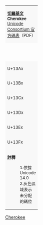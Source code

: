 {| border="1" cellspacing="0" cellpadding="5" class="wikitable" style="border-collapse:collapse;background:#FFFFFF;font-size:large;text-align:center"
| colspan="17" style="background:#F8F8F8;font-size:small"| '''[[切羅基文 (Unicode區段)|切羅基文]]'''<br />'''Cherokee'''{{ref label|U13A0_as_of_Unicode_version|1}}{{ref label|U13A0_grey|2}}<br />[http://www.unicode.org/charts/PDF/U13A0.pdf Unicode Consortium 官方碼表]（PDF）
|- style="background:#F8F8F8;font-size:small"
| style="width:45pt" | &nbsp; || style="width:20pt"  | 0 || style="width:20pt"  | 1 || style="width:20pt"  | 2 || style="width:20pt"  | 3 || style="width:20pt"  | 4 || style="width:20pt"  | 5 || style="width:20pt"  | 6 || style="width:20pt"  | 7 || style="width:20pt"  | 8 || style="width:20pt"  | 9 || style="width:20pt"  | A || style="width:20pt"  | B || style="width:20pt"  | C || style="width:20pt"  | D || style="width:20pt"  | E || style="width:20pt"  | F
|-
| style="background:#F8F8F8;font-size:small"| U+13Ax
| title="U+13A0: CHEROKEE LETTER A" | Ꭰ
| title="U+13A1: CHEROKEE LETTER E" | Ꭱ
| title="U+13A2: CHEROKEE LETTER I" | Ꭲ
| title="U+13A3: CHEROKEE LETTER O" | Ꭳ
| title="U+13A4: CHEROKEE LETTER U" | Ꭴ
| title="U+13A5: CHEROKEE LETTER V" | Ꭵ
| title="U+13A6: CHEROKEE LETTER GA" | Ꭶ
| title="U+13A7: CHEROKEE LETTER KA" | Ꭷ
| title="U+13A8: CHEROKEE LETTER GE" | Ꭸ
| title="U+13A9: CHEROKEE LETTER GI" | Ꭹ
| title="U+13AA: CHEROKEE LETTER GO" | Ꭺ
| title="U+13AB: CHEROKEE LETTER GU" | Ꭻ
| title="U+13AC: CHEROKEE LETTER GV" | Ꭼ
| title="U+13AD: CHEROKEE LETTER HA" | Ꭽ
| title="U+13AE: CHEROKEE LETTER HE" | Ꭾ
| title="U+13AF: CHEROKEE LETTER HI" | Ꭿ
|-
| style="background:#F8F8F8;font-size:small"| U+13Bx
| title="U+13B0: CHEROKEE LETTER HO" | Ꮀ
| title="U+13B1: CHEROKEE LETTER HU" | Ꮁ
| title="U+13B2: CHEROKEE LETTER HV" | Ꮂ
| title="U+13B3: CHEROKEE LETTER LA" | Ꮃ
| title="U+13B4: CHEROKEE LETTER LE" | Ꮄ
| title="U+13B5: CHEROKEE LETTER LI" | Ꮅ
| title="U+13B6: CHEROKEE LETTER LO" | Ꮆ
| title="U+13B7: CHEROKEE LETTER LU" | Ꮇ
| title="U+13B8: CHEROKEE LETTER LV" | Ꮈ
| title="U+13B9: CHEROKEE LETTER MA" | Ꮉ
| title="U+13BA: CHEROKEE LETTER ME" | Ꮊ
| title="U+13BB: CHEROKEE LETTER MI" | Ꮋ
| title="U+13BC: CHEROKEE LETTER MO" | Ꮌ
| title="U+13BD: CHEROKEE LETTER MU" | Ꮍ
| title="U+13BE: CHEROKEE LETTER NA" | Ꮎ
| title="U+13BF: CHEROKEE LETTER HNA" | Ꮏ
|-
| style="background:#F8F8F8;font-size:small"| U+13Cx
| title="U+13C0: CHEROKEE LETTER NAH" | Ꮐ
| title="U+13C1: CHEROKEE LETTER NE" | Ꮑ
| title="U+13C2: CHEROKEE LETTER NI" | Ꮒ
| title="U+13C3: CHEROKEE LETTER NO" | Ꮓ
| title="U+13C4: CHEROKEE LETTER NU" | Ꮔ
| title="U+13C5: CHEROKEE LETTER NV" | Ꮕ
| title="U+13C6: CHEROKEE LETTER QUA" | Ꮖ
| title="U+13C7: CHEROKEE LETTER QUE" | Ꮗ
| title="U+13C8: CHEROKEE LETTER QUI" | Ꮘ
| title="U+13C9: CHEROKEE LETTER QUO" | Ꮙ
| title="U+13CA: CHEROKEE LETTER QUU" | Ꮚ
| title="U+13CB: CHEROKEE LETTER QUV" | Ꮛ
| title="U+13CC: CHEROKEE LETTER SA" | Ꮜ
| title="U+13CD: CHEROKEE LETTER S" | Ꮝ
| title="U+13CE: CHEROKEE LETTER SE" | Ꮞ
| title="U+13CF: CHEROKEE LETTER SI" | Ꮟ
|-
| style="background:#F8F8F8;font-size:small"| U+13Dx
| title="U+13D0: CHEROKEE LETTER SO" | Ꮠ
| title="U+13D1: CHEROKEE LETTER SU" | Ꮡ
| title="U+13D2: CHEROKEE LETTER SV" | Ꮢ
| title="U+13D3: CHEROKEE LETTER DA" | Ꮣ
| title="U+13D4: CHEROKEE LETTER TA" | Ꮤ
| title="U+13D5: CHEROKEE LETTER DE" | Ꮥ
| title="U+13D6: CHEROKEE LETTER TE" | Ꮦ
| title="U+13D7: CHEROKEE LETTER DI" | Ꮧ
| title="U+13D8: CHEROKEE LETTER TI" | Ꮨ
| title="U+13D9: CHEROKEE LETTER DO" | Ꮩ
| title="U+13DA: CHEROKEE LETTER DU" | Ꮪ
| title="U+13DB: CHEROKEE LETTER DV" | Ꮫ
| title="U+13DC: CHEROKEE LETTER DLA" | Ꮬ
| title="U+13DD: CHEROKEE LETTER TLA" | Ꮭ
| title="U+13DE: CHEROKEE LETTER TLE" | Ꮮ
| title="U+13DF: CHEROKEE LETTER TLI" | Ꮯ
|-
| style="background:#F8F8F8;font-size:small"| U+13Ex
| title="U+13E0: CHEROKEE LETTER TLO" | Ꮰ
| title="U+13E1: CHEROKEE LETTER TLU" | Ꮱ
| title="U+13E2: CHEROKEE LETTER TLV" | Ꮲ
| title="U+13E3: CHEROKEE LETTER TSA" | Ꮳ
| title="U+13E4: CHEROKEE LETTER TSE" | Ꮴ
| title="U+13E5: CHEROKEE LETTER TSI" | Ꮵ
| title="U+13E6: CHEROKEE LETTER TSO" | Ꮶ
| title="U+13E7: CHEROKEE LETTER TSU" | Ꮷ
| title="U+13E8: CHEROKEE LETTER TSV" | Ꮸ
| title="U+13E9: CHEROKEE LETTER WA" | Ꮹ
| title="U+13EA: CHEROKEE LETTER WE" | Ꮺ
| title="U+13EB: CHEROKEE LETTER WI" | Ꮻ
| title="U+13EC: CHEROKEE LETTER WO" | Ꮼ
| title="U+13ED: CHEROKEE LETTER WU" | Ꮽ
| title="U+13EE: CHEROKEE LETTER WV" | Ꮾ
| title="U+13EF: CHEROKEE LETTER YA" | Ꮿ
|-
| style="background:#F8F8F8;font-size:small"| U+13Fx
| title="U+13F0: CHEROKEE LETTER YE" | Ᏸ
| title="U+13F1: CHEROKEE LETTER YI" | Ᏹ
| title="U+13F2: CHEROKEE LETTER YO" | Ᏺ
| title="U+13F3: CHEROKEE LETTER YU" | Ᏻ
| title="U+13F4: CHEROKEE LETTER YV" | Ᏼ
| title="U+13F5: CHEROKEE LETTER MV" | Ᏽ
| title="Reserved" style="background-color:#CCCCCC;" |  
| title="Reserved" style="background-color:#CCCCCC;" |  
| title="U+13F8: CHEROKEE SMALL LETTER YE" | ᏸ
| title="U+13F9: CHEROKEE SMALL LETTER YI" | ᏹ
| title="U+13FA: CHEROKEE SMALL LETTER YO" | ᏺ
| title="U+13FB: CHEROKEE SMALL LETTER YU" | ᏻ
| title="U+13FC: CHEROKEE SMALL LETTER YV" | ᏼ
| title="U+13FD: CHEROKEE SMALL LETTER MV" | ᏽ
| title="Reserved" style="background-color:#CCCCCC;" |  
| title="Reserved" style="background-color:#CCCCCC;" |  
|-
| colspan="17" style="background:#F8F8F8;font-size:small;text-align:left"| '''註釋'''
:1.{{note|U13A0_as_of_Unicode_version}}依據 Unicode 14.0
:2.{{note|U13A0_grey}}灰色區域表示未分配的碼位
|}<noinclude>
[[Category:Unicode模板|Cherokee]]
{{Documentation|Template:Unicode chart/block documentation}}
</noinclude>